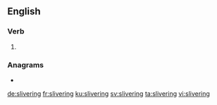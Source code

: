 ==English==

===Verb===
{{head|en|present participle}}

# {{present participle of|sliver|lang=en|nocat=1}}

===Anagrams===
* {{l|en|silvering}}

[[de:slivering]]
[[fr:slivering]]
[[ku:slivering]]
[[sv:slivering]]
[[ta:slivering]]
[[vi:slivering]]